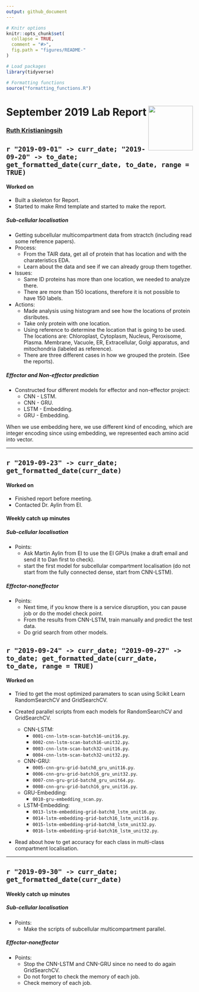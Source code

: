 ```yaml
---
output: github_document
---
```


```r
# Knitr options
knitr::opts_chunk$set(
  collapse = TRUE,
  comment = "#>",
  fig.path = "figures/README-"
)

# Load packages
library(tidyverse)

# Formatting functions
source("formatting_functions.R")
```

# September 2019 Lab Report <img src="figures/tsl-logo.png" align="right" width="120" />

### [Ruth Kristianingsih](https://github.com/ruthkr)


## `r "2019-09-01" -> curr_date; "2019-09-20" -> to_date; get_formatted_date(curr_date, to_date, range = TRUE)`

<!-- Commits: `#r gitlogr::get_git_commit_count(curr_date)` -->

#### Worked on

- Built a skeleton for Report.
- Started to make Rmd template and started to make the report.

##### Sub-cellular localisation

- Getting subcellular multicompartment data from stractch (including read some reference papers).
- Process:
  - From the TAIR data, get all of protein that has location and with the charateristics EDA.
  - Learn about the data and see if we can already group them together.
- Issues:
  - Same ID proteins has more than one location, we needed to analyze there.
  - There are more than 150 locations, therefore it is not possible to have 150 labels.
- Actions:
  - Made analysis using histogram and see how the locations of protein disributes.
  - Take only protein with one location.
  - Using reference to determine the location that is going to be used.
    The locations are: Chloroplast, Cytoplasm, Nucleus, Peroxisome, Plasma. Membrane, Vacuole, ER, Extracellular, Golgi apparatus, and mitochondria (labeled as reference).
  - There are three different cases in how we grouped the protein. (See the reports).


##### Effector and Non-effector prediction

- Constructed four different models for effector and non-effector project:
  - CNN - LSTM.
  - CNN - GRU.
  - LSTM - Embedding.
  - GRU - Embedding.

When we use embedding here, we use different kind of encoding, which are integer encoding since using embedding, we represented each amino acid into vector.


***

## `r "2019-09-23" -> curr_date; get_formatted_date(curr_date)`

<!-- Commits: `#r gitlogr::get_git_commit_count(curr_date)` -->

#### Worked on

- Finished report before meeting.
- Contacted Dr. Aylin from EI.

#### Weekly catch up minutes

##### Sub-cellular localisation

- Points:
  - Ask Martin Aylin from EI to use the EI GPUs (make a draft email and send it to Dan first to check).
  - start the first model for subcellular compartment localisation (do not start from the fully connected dense, start from CNN-LSTM).

##### Effector-noneffector

- Points: 
  - Next time, if you know there is a service disruption, you can pause job or do the model check point.
  - From the results from CNN-LSTM, train manually and predict the test data.
  - Do grid search from other models.

## `r "2019-09-24" -> curr_date; "2019-09-27" -> to_date; get_formatted_date(curr_date, to_date, range = TRUE)`

<!-- Commits: `#r gitlogr::get_git_commit_count(curr_date)` -->

#### Worked on

- Tried to get the most optimized paramaters to scan using Scikit Learn RandomSearchCV and GridSearchCV.

- Created parallel scripts from each models for RandomSearchCV and GridSearchCV.

  - CNN-LSTM:
    - `0001-cnn-lstm-scan-batch16-unit16.py`.
    - `0002-cnn-lstm-scan-batch16-unit32.py`.
    - `0003-cnn-lstm-scan-batch32-unit16.py`.
    - `0004-cnn-lstm-scan-batch32-unit32.py`.

  - CNN-GRU:
    - `0005-cnn-gru-grid-batch8_gru_unit16.py`.
    - `0006-cnn-gru-grid-batch16_gru_unit32.py`.
    - `0007-cnn-gru-grid-batch8_gru_unit64.py`.
    - `0008-cnn-gru-grid-batch16_gru_unit16.py`.

  - GRU-Embedding:
    - `0010-gru-embedding_scan.py`.

  - LSTM-Embedding:
    - `0013-lstm-embedding-grid-batch8_lstm_unit16.py`.
    - `0014-lstm-embedding-grid-batch16_lstm_unit16.py`.
    - `0015-lstm-embedding-grid-batch8_lstm_unit32.py`.
    - `0016-lstm-embedding-grid-batch16_lstm_unit32.py`.

- Read about how to get accuracy for each class in multi-class compartment localisation.


***


## `r "2019-09-30" -> curr_date; get_formatted_date(curr_date)`

<!-- Commits: `#r gitlogr::get_git_commit_count(curr_date)` -->

#### Weekly catch up minutes

##### Sub-cellular localisation

- Points:
  - Make the scripts of subcellular multicompartment parallel.

##### Effector-noneffector

- Points:
  - Stop the CNN-LSTM and CNN-GRU since no need to do again GridSearchCV.
  - Do not forget to check the memory of each job.
  - Check memory of each job.
